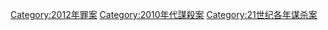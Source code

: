 {{cat topic in year| topic=谋杀案| year=2012}}

[[Category:2012年罪案|Category:2012年罪案]]
[[Category:2010年代謀殺案|Category:2010年代謀殺案]]
[[Category:21世纪各年谋杀案|Category:21世纪各年谋杀案]]